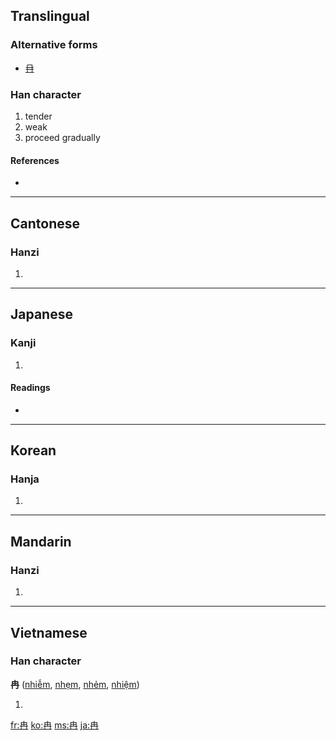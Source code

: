 ==Translingual==

===Alternative forms===
*[[冄]]

===Han character===
{{Han char|rn=13|rad=冂|as=03|sn=5|four=5055<sub>7</sub>|canj=土月 (GB)}}

# tender
# weak
# proceed gradually

====References====
* {{Han ref|kx=0128.360|dkj=01514|dj=0289.190|hdz=10099.030|uh=5189|ud=20873|bh=A554|bd=42324}}

----

==Cantonese==

===Hanzi===
{{yue-hanzi|jyut=|y=yim5}}

# {{defn|Cantonese}}

----

==Japanese==

===Kanji===
{{ja-kanji|grade=|rs=冂03}}

# {{defn|Japanese}}

====Readings====
* {{ja-readings|on=[[ねん]] (nen), [[ぜん]] (zen)|kun=[[よわい]] (yowai)}}

----

==Korean==

===Hanja===
{{ko-hanja|hangeul=[[염]]|rv=yeom|mr=yŏm}}

# {{defn|Korean}}

----

==Mandarin==

===Hanzi===
{{cmn-hanzi|pin=[[rǎn]] ([[ran3]])|wg=jan<sup>3</sup>}}

# {{defn|Mandarin}}

----

==Vietnamese==

===Han character===
'''冉''' ([[nhiễm]], [[nhẹm]], [[nhẻm]], [[nhiệm]])

# {{defn|Vietnamese}}

[[fr:冉]]
[[ko:冉]]
[[ms:冉]]
[[ja:冉]]